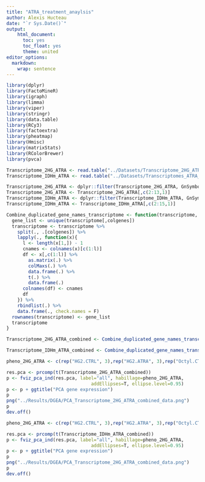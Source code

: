 ```yaml
---
title: "ATRA_treatment_anaylsis"
author: Alexis Hucteau
date: "`r Sys.Date()`"
output:
    html_document:
      toc: yes
      toc_float: yes
      theme: united
editor_options:
  markdown:
    wrap: sentence
---
```



```r
library(dplyr)
library(FactoMineR)
library(igraph)
library(limma)
library(viper)
library(stringr)
library(data.table)
library(RCy3)
library(factoextra)
library(pheatmap)
library(Hmisc)
library(matrixStats)
library(RColorBrewer)
library(pvca)
```

```r
Transcriptome_2HG_ATRA <- read.table("../Datasets/Transcriptome_2HG_ATRA.tsv", sep = "\t", row.names = 1, header = T, check.names = F)
Transcriptome_IDHm_ATRA <- read.table("../Datasets/Transcriptomes_ATRA_IDHm.tsv", sep = "\t", row.names = 1, header = T, check.names = F)
```

```r

Transcriptome_2HG_ATRA <- dplyr::filter(Transcriptome_2HG_ATRA, GnSymbol != "") %>% unique
Transcriptome_2HG_ATRA <- Transcriptome_2HG_ATRA[,c(2:13,1)]
Transcriptome_IDHm_ATRA <- dplyr::filter(Transcriptome_IDHm_ATRA, GnSymbol != "") %>% unique
Transcriptome_IDHm_ATRA <- Transcriptome_IDHm_ATRA[,c(2:15,1)]

```


```r
Combine_duplicated_gene_names_transcriptome <- function(transcriptome, colgenes){
  gene_list <- unique(transcriptome[,colgenes])
  transcriptome <- transcriptome %>%
    split(., .[colgenes]) %>%
    lapply(., function(x){
      l <- length(x[1,]) - 1
      cnames <- colnames(x)[c(1:l)]
      df <- x[,c(1:l)] %>%
        as.matrix(.) %>%
        colMaxs(.) %>% 
        data.frame(.) %>%
        t(.) %>%
        data.frame(.)
      colnames(df) <- cnames
      df
    }) %>%
    rbindlist(.) %>% 
    data.frame(., check.names = F)
  rownames(transcriptome) <- gene_list
  transcriptome
}
```

```r
Transcriptome_2HG_ATRA_combined <- Combine_duplicated_gene_names_transcriptome(Transcriptome_2HG_ATRA, "GnSymbol")

Transcriptome_IDHm_ATRA_combined <- Combine_duplicated_gene_names_transcriptome(Transcriptome_IDHm_ATRA, "GnSymbol")

```

```r
pheno_2HG_ATRA <- c(rep("HG2.CTRL", 3),rep("HG2.ATRA", 3),rep("Octyl.CTRL",3),rep("Octyl.ATRA",3))

res.pca <- prcomp(t(Transcriptome_2HG_ATRA_combined))
p <- fviz_pca_ind(res.pca, label="all", habillage=pheno_2HG_ATRA,
                               addEllipses=T, ellipse.level=0.95)
p <- p + ggtitle("PCA gene expression")
p
png("../Results/DGEA/PCA_Transcriptome_2HG_ATRA_combined_data.png")
p
dev.off()
```

```r
pheno_2HG_ATRA <- c(rep("HG2.CTRL", 3),rep("HG2.ATRA", 3),rep("Octyl.CTRL",3),rep("Octyl.ATRA",3))

res.pca <- prcomp(t(Transcriptome_IDHm_ATRA_combined))
p <- fviz_pca_ind(res.pca, label="all", habillage=pheno_2HG_ATRA,
                               addEllipses=T, ellipse.level=0.95)
p <- p + ggtitle("PCA gene expression")
p
png("../Results/DGEA/PCA_Transcriptome_2HG_ATRA_combined_data.png")
p
dev.off()
```

